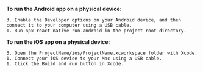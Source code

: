 <PlatformWrapper platform="react-native">

**To run the Android app on a physical device:**

    3. Enable the Developer options on your Android device, and then connect it to your computer using a USB cable.
    1. Run npx react-native run-android in the project root directory.

**To run the iOS app on a physical device:**

    3. Open the ProjectName/ios/ProjectName.xcworkspace folder with Xcode.
    1. Connect your iOS device to your Mac using a USB cable.
    1. Click the Build and run button in Xcode. 

</PlatformWrapper>